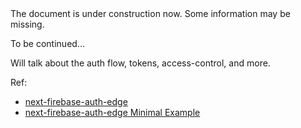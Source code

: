 
<Callout type="warning" emoji="🚧">
  The document is under construction now. Some information may be missing.
</Callout>

To be continued...

Will talk about the auth flow, tokens, access-control, and more.

Ref:
- [next-firebase-auth-edge](https://next-firebase-auth-edge-docs.vercel.app/)
- [next-firebase-auth-edge Minimal Example](https://github.com/awinogrodzki/next-firebase-auth-edge/tree/main/examples/next-typescript-minimal)

